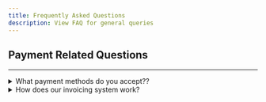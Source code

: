 ```yaml
---
title: Frequently Asked Questions
description: View FAQ for general queries
---
```




## Payment Related Questions
---
<details >
  <summary id="payment-methods-faq1"> What payment methods do you accept??</summary>
    Right now, we only accept the following payment methods: 
    - Bank 2 Bank Transfer (MPU)
    - KBZ Bank Deposit (using mbanking or going to a branch)
    - MPU Account Deposit 

    *We are looking into offering the following payment methods in the future:*
    - Wave pay 
    - KBZ pay 
    - CB pay
    - Citizen Pay 
    - Yoma 
    - OK Dollar
</details>



<details>
    <summary id="Invoicing-system"> How does our invoicing system work? </summary>
    We will invoice you after you get in contact with us and explictly mention the product you want to buy. 
    The invoice will include a reference number in which you can use to track your order & to get a 
    refund if applicable.

</details>